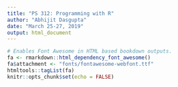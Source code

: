 ```yaml
---
title: "PS 312: Programming with R"
author: "Abhijit Dasgupta"
date: "March 25-27, 2019"
output: html_document
---
```


```r
# Enables Font Awesome in HTML based bookdown outputs.
fa <- rmarkdown::html_dependency_font_awesome()
fa$attachment <- "fonts/fontawesome-webfont.ttf"
htmltools::tagList(fa)
knitr::opts_chunk$set(echo = FALSE)
```

